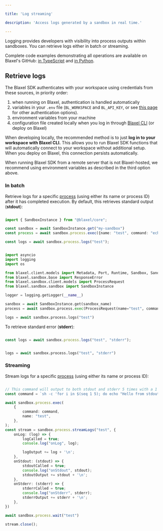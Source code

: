 ```yaml
---

title: 'Log streaming'

description: 'Access logs generated by a sandbox in real time.'

---
```


Logging provides developers with visibility into process outputs within sandboxes. You can retrieve logs either in batch or streaming.

<Tip>Complete code examples demonstrating all operations are available on Blaxel's GitHub: [in TypeScript](https://github.com/blaxel-ai/sdk-typescript/tree/main/tests/sandbox) and [in Python](https://github.com/blaxel-ai/sdk-python/blob/main/integrationtest/sandbox.py).</Tip>

## Retrieve logs

<Accordion title="Set up authentication to Blaxel">

The Blaxel SDK authenticates with your workspace using credentials from these sources, in priority order:

1. when running on Blaxel, authentication is handled automatically
2. variables in your `.env` file (`BL_WORKSPACE` and `BL_API_KEY`, or see [this page](../Agents/Variables-and-secrets) for other authentication options). 
3. environment variables from your machine
4. configuration file created locally when you log in through [Blaxel CLI](../cli-reference/introduction) (or deploy on Blaxel)

When developing locally, the recommended method is to just **log in to your workspace with Blaxel CLI.** This allows you to run Blaxel SDK functions that will automatically connect to your workspace without additional setup. When you deploy on Blaxel, this connection persists automatically.

When running Blaxel SDK from a remote server that is not Blaxel-hosted, we recommend using environment variables as described in the third option above.

</Accordion>

### In batch

Retrieve logs for a specific [process](Processes) (using either its name or process ID) after it has completed execution. By default, this retrieves standard output (**stdout**):

<CodeGroup>

```typescript TypeScript {6}

import { SandboxInstance } from "@blaxel/core";

const sandbox = await SandboxInstance.get("my-sandbox")
const process = await sandbox.process.exec({name: "test", command: "echo 'Hello world'"})

const logs = await sandbox.process.logs("test");

```

```python Python {15}

import asyncio
import logging
import os

from blaxel.client.models import Metadata, Port, Runtime, Sandbox, SandboxSpec
from blaxel.sandbox.base import ResponseError
from blaxel.sandbox.client.models import ProcessRequest
from blaxel.sandbox.sandbox import SandboxInstance

logger = logging.getLogger(__name__)

sandbox = await SandboxInstance.get(sandbox_name)
process = await sandbox.process.exec(ProcessRequest(name="test", command="echo 'Hello world'"))

logs = await sandbox.process.logs("test")

```

</CodeGroup>

To retrieve standard error (**stderr**):

<CodeGroup>

```typescript TypeScript

const logs = await sandbox.process.logs("test", "stderr");

```

```python Python

logs = await sandbox.process.logs("test", "stderr")

```

</CodeGroup>

### Streaming

Stream logs for a specific [process](Processes) (using either its name or process ID):

<CodeGroup>

```typescript TypeScript

// This command will output to both stdout and stderr 5 times with a 1 second sleep between each
const command = `sh -c 'for i in $(seq 1 5); do echo "Hello from stdout $i"; echo "Hello from stderr $i" 1>&2; sleep 1; done'`;

await sandbox.process.exec(
    {
        command: command,
        name: "test",
    },
);
const stream = sandbox.process.streamLogs("test", {
    onLog: (log) => {
        logCalled = true;
        console.log("onLog", log);

        logOutput += log + '\n';
    },
    onStdout: (stdout) => {
        stdoutCalled = true;
        console.log("onStdout", stdout);
        stdoutOutput += stdout + '\n';
    },
    onStderr: (stderr) => {
        stderrCalled = true;
        console.log("onStderr", stderr);
        stderrOutput += stderr + '\n';
    },
})

await sandbox.process.wait("test")

stream.close();

```

</CodeGroup>
